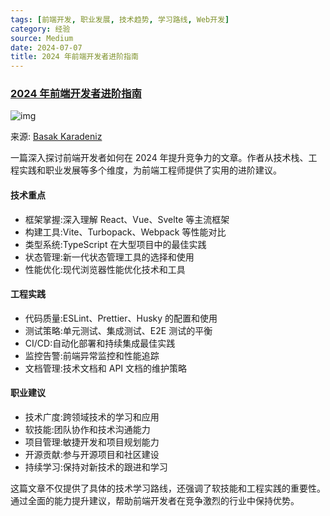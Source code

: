 ```yaml
---
tags: [前端开发, 职业发展, 技术趋势, 学习路线, Web开发]
category: 经验
source: Medium
date: 2024-07-07
title: 2024 年前端开发者进阶指南
---
```


### [2024 年前端开发者进阶指南](https://medium.com/@basak.karadeniz0/how-to-get-ahead-of-98-of-frontend-developers-in-2024-a083a22702f7)

![img](https://img.mengpeng.tech/i/2024/12/08/675545fb32c26.webp)

来源: [Basak Karadeniz](https://medium.com/@basak.karadeniz0/how-to-get-ahead-of-98-of-frontend-developers-in-2024-a083a22702f7)

一篇深入探讨前端开发者如何在 2024 年提升竞争力的文章。作者从技术栈、工程实践和职业发展等多个维度，为前端工程师提供了实用的进阶建议。

#### 技术重点
- 框架掌握:深入理解 React、Vue、Svelte 等主流框架
- 构建工具:Vite、Turbopack、Webpack 等性能对比
- 类型系统:TypeScript 在大型项目中的最佳实践
- 状态管理:新一代状态管理工具的选择和使用
- 性能优化:现代浏览器性能优化技术和工具

#### 工程实践
- 代码质量:ESLint、Prettier、Husky 的配置和使用
- 测试策略:单元测试、集成测试、E2E 测试的平衡
- CI/CD:自动化部署和持续集成最佳实践
- 监控告警:前端异常监控和性能追踪
- 文档管理:技术文档和 API 文档的维护策略

#### 职业建议
- 技术广度:跨领域技术的学习和应用
- 软技能:团队协作和技术沟通能力
- 项目管理:敏捷开发和项目规划能力
- 开源贡献:参与开源项目和社区建设
- 持续学习:保持对新技术的跟进和学习

这篇文章不仅提供了具体的技术学习路线，还强调了软技能和工程实践的重要性。通过全面的能力提升建议，帮助前端开发者在竞争激烈的行业中保持优势。 